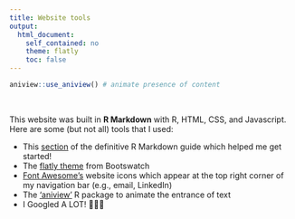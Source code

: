 ```yaml
---
title: Website tools
output:  
  html_document:  
    self_contained: no  
    theme: flatly
    toc: false
---
```


```r
aniview::use_aniview() # animate presence of content
```

<!-- for accessing the link icons --> 
<script src="https://kit.fontawesome.com/455169677b.js" crossorigin="anonymous"></script> 

::: {.aniview data-av-animation="fadeInUp"}

<br>

This website was built in **R Markdown** with <span class="badge bg-primary">R</span>, <span class="badge bg-primary">HTML</span>, <span class="badge bg-primary">CSS</span>, and <span class="badge bg-primary">Javascript</span>. Here are some (but not all) tools that I used:

- This <a target="_blank" rel="noopener noreferrer" href="https://bookdown.org/yihui/rmarkdown/rmarkdown-site.html">section</a> of the definitive R Markdown guide which helped me get started!
- The <a target="_blank" rel="noopener noreferrer" href="https://bootswatch.com/flatly/">flatly theme</a> from Bootswatch
- <a target="_blank" rel="noopener noreferrer" href="https://fontawesome.com/">Font Awesome's</a> website icons which appear at the top right corner of my navigation bar (e.g., email, LinkedIn)
- The <a target="_blank" rel="noopener noreferrer" href="https://cran.r-project.org/web/packages/aniview/index.html">'aniview'</a> R package to animate the entrance of text
- I Googled A LOT! 🙇🏻‍♀️


:::